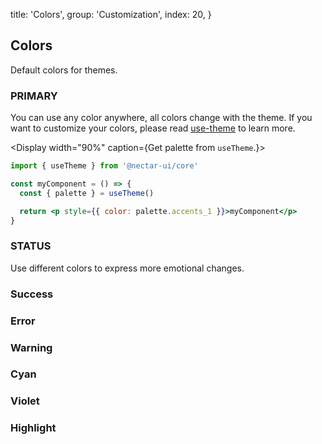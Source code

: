 
  title: 'Colors',
  group: 'Customization',
  index: 20,
}

## Colors

Default colors for themes.

### PRIMARY

You can use any color anywhere, all colors change with the theme.
If you want to customize your colors, please read [use-theme](/en-us/hooks/use-theme) to learn more.

<Display width="90%" caption={<span>Get palette from <Code>useTheme</Code>.</span>}>

```jsx
import { useTheme } from '@nectar-ui/core'

const myComponent = () => {
  const { palette } = useTheme()

  return <p style={{ color: palette.accents_1 }}>myComponent</p>
}
```

</Display>
<Colors type="normal" />

### STATUS

Use different colors to express more emotional changes.

### Success

<Colors type="success" />

### Error

<Colors type="error" />

### Warning

<Colors type="warning" />

### Cyan

<Colors type="cyan" />

### Violet

<Colors type="violet" />

### Highlight

<Colors type="highlight" />

